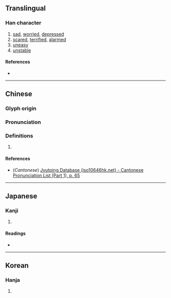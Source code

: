 {{character info/new}}
==Translingual==

===Han character===
{{Han char|rn=9|rad=人|as=06|sn=8|four=|canj=OIPM|ids=⿰亻式}}

# [[sad]], [[worried]], [[depressed]]
# [[scared]], [[terrified]], [[alarmed]]
# [[uneasy]]
# [[unstable]]

====References====
* {{Han ref|kx=0102.140|dkj=00603|dj=0216.120|hdz=10143.130|uh=4F99|ud=20377}}

----

==Chinese==
{{zh-forms}}

===Glyph origin===
{{Han etym}}

===Pronunciation===
{{zh-pron
|m=chī
|c=cik1
|mc=y
|oc=y
|ma=
|cat=a
}}

===Definitions===
{{zh-hanzi}}

# {{rfdef|lang=zh}}

====References====
* (''Cantonese'') [http://www.iso10646hk.net/jp/document/download.jsp Jyutping Database (iso10646hk.net) - Cantonese Pronunciation List (Part 1), p. 65]

----

==Japanese==

===Kanji===
{{ja-kanji|grade=|rs=人06}}

# {{defn|lang=ja|sort=人06}}

====Readings====
* {{ja-readings|on=[[ちょく]] (choku), [[ちき]] (chiki)|kun=[[おそれる]] (osoreru)}}

----

==Korean==

===Hanja===
{{ko-hanja|hangeul=칙|rv=chik|mr=ch'ik}}

# {{defn|lang=ko|sort=人06}}